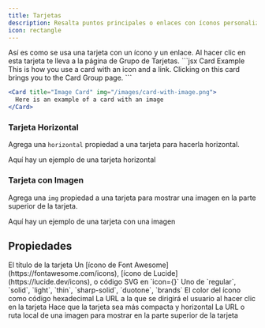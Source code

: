 ```yaml
---
title: Tarjetas
description: Resalta puntos principales o enlaces con íconos personalizables
icon: rectangle
---
```


<Card title="Card Title" icon="link" href="/content/components/card-groups">
  Así es como se usa una tarjeta con un ícono y un enlace. Al hacer clic en esta tarjeta
  te lleva a la página de Grupo de Tarjetas.
</Card>

<RequestExample>
  ```jsx Card Example
  <Card title="Click on me" icon="link" href="/content/components/card-group">
    This is how you use a card with an icon and a link. Clicking on this card
    brings you to the Card Group page.
  </Card>
  ```

  ```jsx Image Card Example
  <Card title="Image Card" img="/images/card-with-image.png">
    Here is an example of a card with an image
  </Card>
  ```
</RequestExample>

### Tarjeta Horizontal

Agrega una `horizontal` propiedad a una tarjeta para hacerla horizontal.

<Card title="Horizontal Card" icon="text-size" horizontal>
  Aquí hay un ejemplo de una tarjeta horizontal
</Card>

### Tarjeta con Imagen

Agrega una `img` propiedad a una tarjeta para mostrar una imagen en la parte superior de la tarjeta.

<Card title="Image Card" img="https://mintlify-assets.b-cdn.net/yosemite.jpg">
  Aquí hay un ejemplo de una tarjeta con una imagen
</Card>

## Propiedades

<ResponseField name="title" type="string" required>
  El título de la tarjeta
</ResponseField>

<ResponseField name="icon" type="string or svg">
  Un [ícono de Font Awesome](https://fontawesome.com/icons), [ícono de Lucide](https://lucide.dev/icons), o código SVG en `icon={}`
</ResponseField>

<ResponseField name="iconType" type="string">
  Uno de `regular`, `solid`, `light`, `thin`, `sharp-solid`, `duotone`, `brands`
</ResponseField>

<ResponseField name="color" type="string">
  El color del ícono como código hexadecimal
</ResponseField>

<ResponseField name="href" type="string">
  La URL a la que se dirigirá el usuario al hacer clic en la tarjeta
</ResponseField>

<ResponseField name="horizontal" type="boolean">
  Hace que la tarjeta sea más compacta y horizontal
</ResponseField>

<ResponseField name="img" type="string">
  La URL o ruta local de una imagen para mostrar en la parte superior de la tarjeta
</ResponseField>
